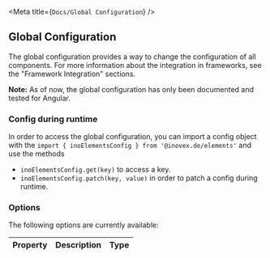 
<Meta title={`Docs/Global Configuration`} />

## Global Configuration
The global configuration provides a way to change the configuration of all components. For more information about the integration
in frameworks, see the "Framework Integration" sections.

**Note:**  As of now, the global configuration has only been documented and tested for Angular.


### Config during runtime
In order to access the global configuration, you can import a config object with the `import { inoElementsConfig } from '@inovex.de/elements'` and use the methods
* `inoElementsConfig.get(key)` to access a key.
* `inoElementsConfig.patch(key, value)` in order to patch a config during runtime.

### Options
The following options are currently available:

| Property                 | Description                                                                                                                                          | Type                                                                                             |
| ------------------------ | ---------------------------------------------------------------------------------------------------------------------------------------------------- | ------------------------------------------------------------------------------------------------ |